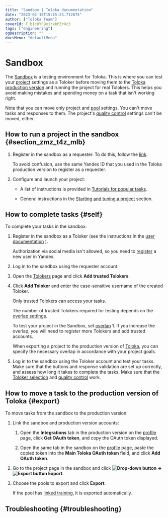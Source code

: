 ```yaml
---
title: "Sandbox | Toloka documentation"
date: "2023-02-15T15:15:23.712675"
author: ["Toloka Team"]
coverId: F_bIcOYF9yjrxkPZrXc3
tags: ["engineering"]
ogDescription: ""
docsMenu: "defaultMenu"
---
```



# Sandbox

The [Sandbox](https://sandbox.toloka.yandex.com/for-requesters) is a testing environment for Toloka. This is where you can test your [project](/docs/glossary#project) settings as a Toloker before moving them to the [Toloka production version](https://platform.toloka.ai/requester/) and running the project for real Tolokers. This helps you avoid making mistakes and spending money on a task that isn't working right.

<Note mode="restriction" title="Restriction">

Note that you can move only project and [pool](/docs/glossary#pool) settings. You can't move tasks and responses to them. The project's [quality control](/docs/glossary#quality-control) settings can't be moved, either.

</Note>

## How to run a project in the sandbox {#section_zmz_t4z_mlb}

1. Register in the sandbox as a requester. To do this, follow the [link](https://sandbox.toloka.yandex.com/for-requesters).

    <Note mode="tip" title="Tip">

    To avoid confusion, use the same Yandex ID that you used in the Toloka production version to register as a requester.

    </Note>

1. Configure and launch your project:

    - A list of instructions is provided in [Tutorials for popular tasks](/docs/tutorials/usecases).

    - General instructions in the [Starting and tuning a project](/docs/guide/main-steps) section.

## How to complete tasks {#self}

To complete your tasks in the sandbox:

1. Register in the sandbox as a Toloker (see the instructions in the [user documentation](https://toloka.ai/tolokers/docs/web/register.html?lang=en#register) ).

    <Note mode="restriction" title="Alert">

    Authorization via social media isn't allowed, so you need to [register](https://passport.toloka.ai/registration?mode=register&retpath=https://platform.toloka.ai) a new user in Yandex.

    </Note>

1. Log in to the sandbox using the requester account.

1. Open the [Tolokers](https://platform.toloka.ai/requester/workers) page and click **Add trusted Tolokers**.

1. Click **Add Toloker** and enter the case-sensitive username of the created Toloker.

    Only trusted Tolokers can access your tasks.

    The number of trusted Tolokers required for testing depends on the [overlap settings](/docs/guide/dynamic-overlap).

    To test your project in the Sandbox, set [overlap](/docs/glossary#overlap) 1. If you increase the overlap, you will need to register more Tolokers and add trusted accounts.

    When exporting a project to the production version of [Toloka](#export), you can specify the necessary overlap in accordance with your project goals.

1. Log in to the sandbox using the Toloker account and test your tasks. Make sure that the buttons and response validation are set up correctly, and assess how long it takes to complete the tasks. Make sure that the [Toloker selection](/docs/guide/filters) and [quality control](/docs/guide/control) work.

## How to move a task to the production version of Toloka {#export}

To move tasks from the sandbox to the production version:

1. Link the sandbox and production version accounts:

    1. Open the **Integrations** tab in the production version on the [profile](https://platform.toloka.ai/requester/profile) page, click **Get OAuth token**, and copy the OAuth token displayed.

    1. Open the same tab in the sandbox on the [profile](https://sandbox.toloka.yandex.com/requester/profile) page, paste the copied token into the **Main Toloka OAuth token** field, and click **Add OAuth token**.

1. Go to the project page in the sandbox and click **<img src="https://tlk-infra-front.azureedge.net/portal-static/uploaded/images/1675425165980/1675425165980_original_svg.svg" alt="Drop-down button" /> → <img src="https://tlk-infra-front.azureedge.net/portal-static/uploaded/images/1675425190968/1675425190968_original_svg.svg" alt="Export button" /> Export**.

1. Choose the pools to export and click **Export**.

    If the pool has [linked training](/docs/guide/train), it is exported automatically.

## Troubleshooting {#troubleshooting}

<FaqWorkWithSandbox/>

<FaqSeePoolAsToloker/>

<FaqSameAccount/>

<TroubleshootingExportError/>

<FaqCheckMobileVersion/>

<FaqCopyFromSandbox/>

<TroubleshootingSubmit/>

<FaqMoveControlTasks/>

<TroubleshootingDontSeeTask/>

<TroubleshootingCantAddTrustedUser/>

<FaqOverlap/>

<FaqChangeOverlap/>

<ContactGuideSupport/>

